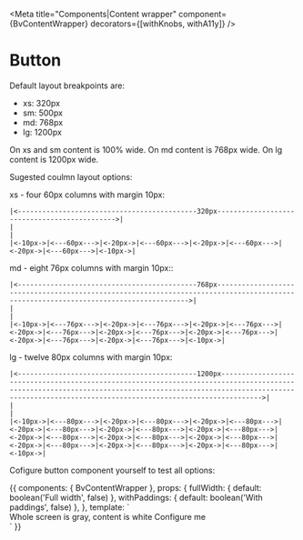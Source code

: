 

<Meta title="Components|Content wrapper" component={BvContentWrapper} decorators={[withKnobs, withA11y]} />

# Button

<Props of={BvContentWrapper} />

Default layout breakpoints are:
* xs: 320px
* sm: 500px
* md: 768px
* lg: 1200px

On xs and sm content is 100% wide.
On md content is 768px wide.
On lg content is 1200px wide.

Sugested coulmn layout options:

xs - four 60px columns with margin 10px:
```
|<--------------------------------------------320px--------------------------------------------->|
|                                                                                                |
|<-10px->|<---60px--->|<-20px->|<---60px--->|<-20px->|<---60px--->|<-20px->|<---60px--->|<-10px->|
```
md - eight 76px columns with margin 10px::
```
|<--------------------------------------------768px------------------------------------------------------------------------------------------------------------------------------------->|
|                                                                                                                                                                                        |
|<-10px->|<---76px--->|<-20px->|<---76px--->|<-20px->|<---76px--->|<-20px->|<---76px--->|<-20px->|<---76px--->|<-20px->|<---76px--->|<-20px->|<---76px--->|<-20px->|<---76px--->|<-10px->|
```
lg - twelve 80px columns with margin 10px:
```
|<--------------------------------------------1200px---------------------------------------------------------------------------------------------------------------------------------------------------------------------------------------------------------------------------->|
|                                                                                                                                                                                                                                                                                |
|<-10px->|<---80px--->|<-20px->|<---80px--->|<-20px->|<---80px--->|<-20px->|<---80px--->|<-20px->|<---80px--->|<-20px->|<---80px--->|<-20px->|<---80px--->|<-20px->|<---80px--->|<-20px->|<---80px--->|<-20px->|<---80px--->|<-20px->|<---80px--->|<-20px->|<---80px--->|<-10px->|
```

Cofigure button component yourself to test all options:

<Preview>
  <Story name="Example">
    {{
      components: { BvContentWrapper },
      props: {
        fullWidth: {
          default: boolean('Full width', false)
        },
        withPaddings:  {
          default: boolean('With paddings', false)
        },
      },
      template: `
        <div class="bv--color-grey">
          Whole screen is gray, content is white
          <BvContentWrapper
            :fullWidth="fullWidth"
            :withPaddings="withPaddings"
             class="bv--color-white"
          >
            Configure me
          </BvContentWrapper>
        </div>
      `
    }}
  </Story>
</Preview>
